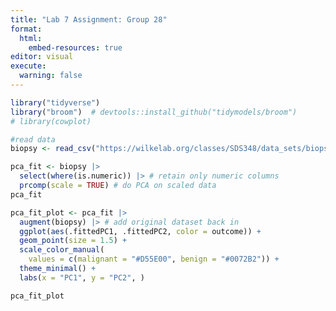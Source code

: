 ```yaml
---
title: "Lab 7 Assignment: Group 28"
format:
  html:
    embed-resources: true
editor: visual
execute: 
  warning: false
---
```

```r
library("tidyverse")
library("broom")  # devtools::install_github("tidymodels/broom")
# library(cowplot)
```

```r
#read data
biopsy <- read_csv("https://wilkelab.org/classes/SDS348/data_sets/biopsy.csv")
```
```r
pca_fit <- biopsy |>
  select(where(is.numeric)) |> # retain only numeric columns
  prcomp(scale = TRUE) # do PCA on scaled data
pca_fit
```

```r
pca_fit_plot <- pca_fit |>
  augment(biopsy) |> # add original dataset back in
  ggplot(aes(.fittedPC1, .fittedPC2, color = outcome)) + 
  geom_point(size = 1.5) +
  scale_color_manual(
    values = c(malignant = "#D55E00", benign = "#0072B2")) +
  theme_minimal() +
  labs(x = "PC1", y = "PC2", )

pca_fit_plot
```




